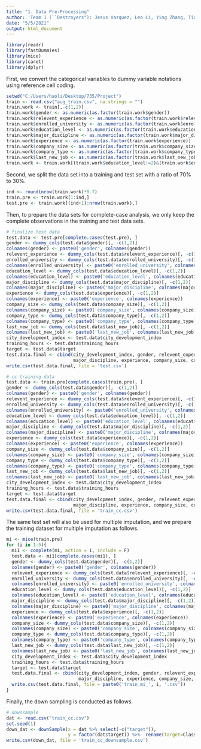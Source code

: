 ---
title: "1. Data Pre-Processing"
author: 'Team 1 (``Destroyers"): Jesus Vazquez, Leo Li, Ying Zhang, Tian Zhao'
date: "5/5/2021"
output: html_document
---

```{r setup, include=FALSE}
library(readr)
library(fastDummies)
library(mice)
library(caret)
library(dplyr)
```

First, we convert the categorical variables to dummy variable notations using reference cell coding.

```{r}
setwd("C:/Users/haoli/Desktop/735/Project")
train <- read.csv("aug_train.csv", na.strings = "")
train.work <- train[,-c(1,2)]
train.work$gender <- as.numeric(as.factor(train.work$gender))
train.work$relevent_experience <- as.numeric(as.factor(train.work$relevent_experience))
train.work$enrolled_university <- as.numeric(as.factor(train.work$enrolled_university))
train.work$education_level <- as.numeric(as.factor(train.work$education_level))
train.work$major_discipline <- as.numeric(as.factor(train.work$major_discipline))
train.work$experience <- as.numeric(as.factor(train.work$experience))
train.work$company_size <- as.numeric(as.factor(train.work$company_size))
train.work$company_type <- as.numeric(as.factor(train.work$company_type))
train.work$last_new_job <- as.numeric(as.factor(train.work$last_new_job))
train.work <- train.work[(train.work$education_level!=2)&(train.work$education_level!=5), ]
```

Second, we split the data set into a training and test set with a ratio of 70% to 30%.

```{r}
ind <- round(nrow(train.work)*0.7)
train.pre <- train.work[1:ind,]
test.pre <- train.work[(ind+1):nrow(train.work),]
```

Then, to prepare the data sets for complete-case analysis, we only keep the complete observations in the training and test data sets.

```{r}
# finalize test data
test.data <- test.pre[complete.cases(test.pre), ]
gender <- dummy_cols(test.data$gender)[, -c(1,2)]
colnames(gender) <- paste0('gender', colnames(gender))
relevent_experience <- dummy_cols(test.data$relevent_experience)[, -c(1,2)]
enrolled_university <- dummy_cols(test.data$enrolled_university)[, -c(1,2)]
colnames(enrolled_university) <- paste0('enrolled_university', colnames(enrolled_university))
education_level <- dummy_cols(test.data$education_level)[, -c(1,2)]
colnames(education_level) <- paste0('education_level', colnames(education_level))
major_discipline <- dummy_cols(test.data$major_discipline)[, -c(1,2)]
colnames(major_discipline) <- paste0('major_discipline', colnames(major_discipline))
experience <- dummy_cols(test.data$experience)[, -c(1,2)]
colnames(experience) <- paste0('experience', colnames(experience))
company_size <- dummy_cols(test.data$company_size)[, -c(1,2)]
colnames(company_size) <- paste0('company_size', colnames(company_size))
company_type <- dummy_cols(test.data$company_type)[, -c(1,2)]
colnames(company_type) <- paste0('company_type', colnames(company_type))
last_new_job <- dummy_cols(test.data$last_new_job)[, -c(1,2)]
colnames(last_new_job) <- paste0('last_new_job', colnames(last_new_job))
city_development_index <- test.data$city_development_index
training_hours <- test.data$training_hours
target <- test.data$target
test.data.final <- cbind(city_development_index, gender, relevent_experience, enrolled_university, education_level,
                         major_discipline, experience, company_size, company_type, last_new_job, training_hours, target)
write.csv(test.data.final, file = 'test.csv')

# cc training data
test.data <- train.pre[complete.cases(train.pre), ]
gender <- dummy_cols(test.data$gender)[, -c(1,2)]
colnames(gender) <- paste0('gender', colnames(gender))
relevent_experience <- dummy_cols(test.data$relevent_experience)[, -c(1,2)]
enrolled_university <- dummy_cols(test.data$enrolled_university)[, -c(1,2)]
colnames(enrolled_university) <- paste0('enrolled_university', colnames(enrolled_university))
education_level <- dummy_cols(test.data$education_level)[, -c(1,2)]
colnames(education_level) <- paste0('education_level', colnames(education_level))
major_discipline <- dummy_cols(test.data$major_discipline)[, -c(1,2)]
colnames(major_discipline) <- paste0('major_discipline', colnames(major_discipline))
experience <- dummy_cols(test.data$experience)[, -c(1,2)]
colnames(experience) <- paste0('experience', colnames(experience))
company_size <- dummy_cols(test.data$company_size)[, -c(1,2)]
colnames(company_size) <- paste0('company_size', colnames(company_size))
company_type <- dummy_cols(test.data$company_type)[, -c(1,2)]
colnames(company_type) <- paste0('company_type', colnames(company_type))
last_new_job <- dummy_cols(test.data$last_new_job)[, -c(1,2)]
colnames(last_new_job) <- paste0('last_new_job', colnames(last_new_job))
city_development_index <- test.data$city_development_index
training_hours <- test.data$training_hours
target <- test.data$target
test.data.final <- cbind(city_development_index, gender, relevent_experience, enrolled_university, education_level,
                         major_discipline, experience, company_size, company_type, last_new_job, training_hours, target)
write.csv(test.data.final, file = 'train_cc.csv')
```

The same test set will also be used for multiple imputation, and we prepare the training dataset for multiple imputation as follows.

```{R}
mi <- mice(train.pre)
for (i in 1:5){
  mi1 <- complete(mi, action = i, include = F)
  test.data <- mi1[complete.cases(mi1), ]
  gender <- dummy_cols(test.data$gender)[, -c(1,2)]
  colnames(gender) <- paste0('gender', colnames(gender))
  relevent_experience <- dummy_cols(test.data$relevent_experience)[, -c(1,2)]
  enrolled_university <- dummy_cols(test.data$enrolled_university)[, -c(1,2)]
  colnames(enrolled_university) <- paste0('enrolled_university', colnames(enrolled_university))
  education_level <- dummy_cols(test.data$education_level)[, -c(1,2)]
  colnames(education_level) <- paste0('education_level', colnames(education_level))
  major_discipline <- dummy_cols(test.data$major_discipline)[, -c(1,2)]
  colnames(major_discipline) <- paste0('major_discipline', colnames(major_discipline))
  experience <- dummy_cols(test.data$experience)[, -c(1,2)]
  colnames(experience) <- paste0('experience', colnames(experience))
  company_size <- dummy_cols(test.data$company_size)[, -c(1,2)]
  colnames(company_size) <- paste0('company_size', colnames(company_size))
  company_type <- dummy_cols(test.data$company_type)[, -c(1,2)]
  colnames(company_type) <- paste0('company_type', colnames(company_type))
  last_new_job <- dummy_cols(test.data$last_new_job)[, -c(1,2)]
  colnames(last_new_job) <- paste0('last_new_job', colnames(last_new_job))
  city_development_index <- test.data$city_development_index
  training_hours <- test.data$training_hours
  target <- test.data$target
  test.data.final <- cbind(city_development_index, gender, relevent_experience, enrolled_university, education_level,
                           major_discipline, experience, company_size, company_type, last_new_job, training_hours, target)
  write.csv(test.data.final, file = paste0('train_mi_', i, '.csv'))
}
```

Finally, the down sampling is conducted as follows.

```{r}
# downsample
dat <- read.csv("train_cc.csv")
set.seed(1)
down_dat <- downSample(x = dat %>% select(-c("target")),
                       y = factor(dat$target)) %>%  rename(target=Class)
write.csv(down_dat, file = 'train_cc_downsample.csv')
```
